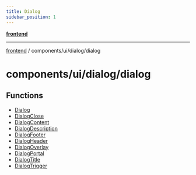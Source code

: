 ```yaml
---
title: Dialog
sidebar_position: 1
---
```


[**frontend**](./dialog/../../../..)

***

[frontend](./dialog/../../../..) / components/ui/dialog/dialog

# components/ui/dialog/dialog

## Functions

- [Dialog](./dialog/functions/Dialog)
- [DialogClose](./dialog/functions/DialogClose)
- [DialogContent](./dialog/functions/DialogContent)
- [DialogDescription](./dialog/functions/DialogDescription)
- [DialogFooter](./dialog/functions/DialogFooter)
- [DialogHeader](./dialog/functions/DialogHeader)
- [DialogOverlay](./dialog/functions/DialogOverlay)
- [DialogPortal](./dialog/functions/DialogPortal)
- [DialogTitle](./dialog/functions/DialogTitle)
- [DialogTrigger](./dialog/functions/DialogTrigger)
